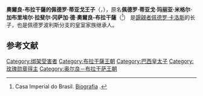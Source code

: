 {{Infobox royalty
| name        = 佩德罗·蒂亚戈王子
| title       = 巴西皇室家族继承人
| image       =
| full name   = 佩德罗·蒂亚戈·玛丽亚·米格尔·加布里埃尔·拉斐尔·冈萨加
| house       = 奥尔良-布拉干萨王朝佩德罗波利斯系
| father      = [[佩德罗·卡洛斯|佩德罗·卡洛斯王子]]
| mother      = 罗恩·库恩·德索萨
| birth_date  = {{Birth date and age|1979|1|12|df=y}}
| birth_place = [[巴西|巴西]][[佩德罗波利斯|佩德罗波利斯]]
}}

'''奧爾良-布拉干薩的佩德罗·蒂亚戈王子'''（{{lang-pt|'''Prince Pedro Thiago of Orleans-Braganza'''}}，{{bd|1979年|1月12日||}}），原名'''佩德罗·蒂亚戈·玛丽亚·米格尔·加布里埃尔·拉斐尔·冈萨加·德·奧爾良-布拉干薩'''（{{lang-pt|'''Pedro Thiago Maria Miguel Gabriel Rafael Gonzaga de Orleans e Bragança'''}}<ref>Casa Imperial do Brasil. [http://monarquia.org.br/NOVO/AfamiliaImperial/BiografiadLuiz.html Biografia] {{Wayback|url=http://monarquia.org.br/NOVO/AfamiliaImperial/BiografiadLuiz.html |date=20131204000333 }}.</ref>） 是{{link-en|巴西皇室家族|Brazilian Imperial Family|巴西皇位}}[[現有王位覬覦者列表|覬覦者]][[佩德罗·卡洛斯|佩德罗·卡洛斯]]的长子，也是{{link-en|奧爾良-布拉干薩王朝|House of Orléans-Braganza}}佩德罗波利斯分支的皇室家族继承人。

==参考文献==
{{reflist}}

{{S-start}}
{{S-hou|{{link-en|奧爾良-布拉干薩王朝|House of Orléans-Braganza}}|1979年|1月12日|||奧爾良王朝}}
{{S-pre}}
{{S-bef|before=[[佩德罗·卡洛斯|佩德罗·卡洛斯]]}}
{{S-ttl|title={{link-en|巴西皇位繼承者列表|Line of succession to the Brazilian throne|巴西彼得羅波利斯系皇位繼承順序}}|years=第1位}}
{{S-aft|after=[[費利佩·羅德里戈|費利佩·羅德里戈]]}}
{{End}}

[[Category:绑架受害者|Category:绑架受害者]]
[[Category:布拉干薩王朝|Category:布拉干薩王朝]]
[[Category:巴西皇太子|Category:巴西皇太子]]
[[Category:玫瑰勋章得主|Category:玫瑰勋章得主]]
[[Category:奥尔良－布拉干萨王朝|Category:奥尔良－布拉干萨王朝]]